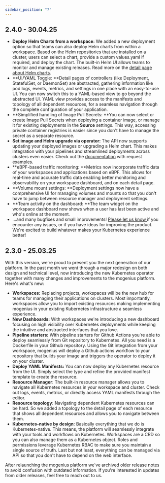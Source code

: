 ```yaml
---
sidebar_position: "7"
---
```


## 2.4.0 - 30.04.25

- **Deploy Helm Charts from a workspace:** We added a new deployment option so that teams can also deploy Helm charts from within a workspace. Based on the Helm repositories that are installed on a cluster, users can select a chart, provide a custom values.yaml if required, and deploy the chart. The built-in Helm UI allows teams to monitor and manage existing releases. Read more on the [detail page about Helm charts](/deploying-applications/helm-charts).
- **UI/YAML Toggle: **Detail pages of controllers (like Deployment, StatefulSet, or DaemonSet) are abstracted, gathering information like pod logs, events, metrics, and settings in one place with an easy-to-use UI. You can now switch this to a YAML-based view to go beyond the abstracted UI. YAML view provides access to the manifests and topology of all dependent resources, for a seamless navigation through the complete configuration of your application.
- **Simplified handling of Image Pull Secrets: **You can now select or create Image Pull Secrets when deploying a container image, or manage it for existing deployments in the **Source** settings. This way, accessing private container registries is easier since you don't have to manage the secret as a separate resource.
- **Set image and Helm upgrade via operator:** The API now supports updating your deployed images or upgrading a Helm chart. This makes integration with your pipelines and streamlined deployments across clusters even easier. Check out the [documentation](/workspaces/mogenius-API) with request examples.
- **eBPF-based traffic monitoring: **Metrics now incorporate traffic data of your workspaces and applications based on eBPF. This allows for real-time and accurate traffic data enabling better monitoring and observability on your workspace dashboard, and on each detail page.
- **Volume mount settings: **Deployment settings now have a comprehensive UI for managing volumes and mounts so that you don't have to jump between resource manager and deployment settings.
- **Team activity on the dashboard: **The team widget on the workspace dashboard now shows when a user has last been active and who's online at the moment.
- ...and many bugfixes and small improvements\! [Please let us know ](/overview/help-and-feedback)if you encounter any issues, or if you have ideas for improving the product. We're excited to build whatever makes your Kubernetes experience better\!

## 2.3.0 - 25.03.25

With this version, we're proud to present you the next generation of our platform. In the past month we went through a major redesign on both design and technical level, now introducing the new Kubernetes operator together with many changes and improvements to the mogenius platform. Here's what's new:

- **Workspaces:** Replacing projects, workspaces will be the new hub for teams for managing their applications on clusters. Most importantly, workspaces allow you to import existing resources making implementing mogenius in your existing Kubernetes infrastructure a seamless experience.
- **New Dashboards:** With workspaces we're introducing a new dashboard focusing on high visibility over Kubernetes deployments while keeping the intuitive and abstracted interfaces that you love.
- **Pipeline starters:** With pipeline starters for Github Actions you're able to deploy seamlessly from Git repository to Kubernetes. All you need is a Dockerfile in your Github repository. Using the Git integration from your workspace, mogenius will deploy a Github actions workflow to your repository that builds your image and triggers the operator to deploy it on your cluster.
- **Deploy YAML Manifests:** You can now deploy any Kubernetes resource from the UI. Simply select the type and refine the provided manifest template to create the resource.
- **Resource Manager:** The built-in resource manager allows you to navigate all Kubernetes resources in your workspace and cluster. Check out logs, events, metrics, or directly access YAML manifests through the editor.
- **Resource topology:** Navigating dependent Kubernetes resources can be hard. So we added a topology to the detail page of each resource that shows all dependent resources and allows you to navigate between them.
- **Kubernetes-native by design:** Basically everything that we do is Kubernetes-native. This means, the platform will seamlessly integrate with your tools and workflows on Kubernetes. Workspaces are a CRD so you can also manage them as a Kubernetes object. Roles and permissions leverage Kubernetes RBAC to make sure you maintain a single source of truth. Last but not least, everything can be managed via API so that you don't have to depend on the web interface.

<Note>
  After relaunching the mogenius platform we've archived older release notes to avoid confusion with outdated information. If you're interested in updates from older releases, feel free to reach out to us.
</Note>
